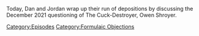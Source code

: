 {{DEFAULTSORT:
    #_EPISODE_0665:Formulaic Objections Part 6
}}{{Episode
    | title           = Formulaic Objections Part 6
    | caption         = Listen to this episode on [https://knowledgefight.libsyn.com/665-formulaic-objections-part-6 Libsyn] [https://open.spotify.com/episode/774rfj9ToL1wfPZSw1ZIm0 Spotify], Read the [[Transcript/665: Formulaic Objections Part 6|Unofficial Transcript]]
    | episodeNumber   = 665
    | length          = 02:33:15
    | airDate         = April 1, 2022
    | episodeType     = [[:Category:Formulaic Objections|Formulaic Objections]]
    | previousEpisode = [[664: Formulaic Objections Part 5]]
    | nextEpisode     = [[666: March 31, 2022]]
}}

{{Stub}}

Today, Dan and Jordan wrap up their run of depositions by discussing the December 2021 questioning of The Cuck-Destroyer, Owen Shroyer.

[[Category:Episodes]]
[[Category:Formulaic Objections]]
